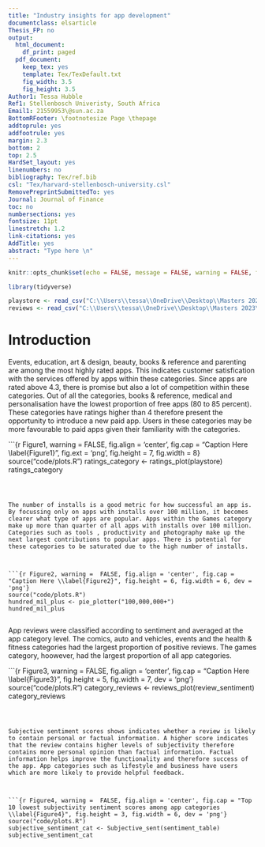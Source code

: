 ```yaml
---
title: "Industry insights for app development"
documentclass: elsarticle
Thesis_FP: no
output:
  html_document:
    df_print: paged
  pdf_document:
    keep_tex: yes
    template: Tex/TexDefault.txt
    fig_width: 3.5
    fig_height: 3.5
Author1: Tessa Hubble
Ref1: Stellenbosch Univeristy, South Africa
Email1: 21559953\@sun.ac.za
BottomRFooter: \footnotesize Page \thepage
addtoprule: yes
addfootrule: yes
margin: 2.3
bottom: 2
top: 2.5
HardSet_layout: yes
linenumbers: no
bibliography: Tex/ref.bib
csl: "Tex/harvard-stellenbosch-university.csl"
RemovePreprintSubmittedTo: yes
Journal: Journal of Finance
toc: no
numbersections: yes
fontsize: 11pt
linestretch: 1.2
link-citations: yes
AddTitle: yes
abstract: "Type here \n"
---
```


<!-- First: Set your default preferences for chunk options: -->

<!-- If you want a chunk's code to be printed, set echo = TRUE. message = FALSE stops R printing ugly package loading details in your final paper too. I also suggest setting warning = FALSE and checking for warnings in R, else you might find ugly warnings in your paper. -->

```r
knitr::opts_chunk$set(echo = FALSE, message = FALSE, warning = FALSE, fig.width = 6, fig.height = 5, fig.pos="H", fig.pos = 'H')

library(tidyverse)

playstore <- read_csv("C:\\Users\\tessa\\OneDrive\\Desktop\\Masters 2023\\Data science\\Exam\\21559953\\Question_5\\data\\googleplaystore.csv")
reviews <- read_csv("C:\\Users\\tessa\\OneDrive\\Desktop\\Masters 2023\\Data science\\Exam\\21559953\\Question_5\\data\\googleplaystore_user_reviews.csv")


```


<!-- ############################## -->
<!-- # Start Writing here: -->
<!-- ############################## -->

# Introduction \label{Introduction}

Events, education, art & design, beauty, books & reference and parenting are among the most highly rated apps. This indicates customer satisfication with the services offered by apps within these categories. Since apps are rated above 4.3, there is promise but also a lot of competition within these categories. Out of all the categories, books & reference, medical and personalisation have the lowest proportion of free apps (80 to 85 percent). These categories have ratings higher than 4 therefore present the opportunity to introduce a new paid app. Users in these categories may be more favourable to paid apps given their familiarity with the categories. 



```{r Figure1,  warning =  FALSE, fig.align = 'center', fig.cap = "Caption Here \\label{Figure1}", fig.ext = 'png', fig.height = 7, fig.width = 8}
source("code/plots.R")
ratings_category <- ratings_plot(playstore)
ratings_category

```



The number of installs is a good metric for how successful an app is. By focussing only on apps with installs over 100 million, it becomes clearer what type of apps are popular. Apps within the Games category make up more than quarter of all apps with installs over 100 million. Categories such as tools , productivity and photography make up the next largest contributions to popular apps. There is potential for these categories to be saturated due to the high number of installs. 



```{r Figure2, warning =  FALSE, fig.align = 'center', fig.cap = "Caption Here \\label{Figure2}", fig.height = 6, fig.width = 6, dev = 'png'}
source("code/plots.R")
hundred_mil_plus <- pie_plotter("100,000,000+")
hundred_mil_plus
    

```



App reviews were classified according to sentiment and averaged at the app category level. The comics, auto and vehicles, events and the health & fitness categories had the largest proportion of positive reviews. The games category, hoowever, had the largest proportion of all app categories. 



```{r Figure3, warning =  FALSE, fig.align = 'center', fig.cap = "Caption Here \\label{Figure3}", fig.height = 5, fig.width = 7, dev = 'png'}
source("code/plots.R")
category_reviews <- reviews_plot(review_sentiment)
category_reviews

 
```



Subjective sentiment scores shows indicates whether a review is likely to contain personal or factual information. A higher score indicates that the review contains higher levels of subjectivity therefore contains more personal opinion than factual information. Factual information helps improve the functionality and therefore success of the app. App categories such as lifestyle and business have users which are more likely to provide helpful feedback. 



```{r Figure4, warning =  FALSE, fig.align = 'center', fig.cap = "Top 10 lowest subjectivity sentiment scores among app categories \\label{Figure4}", fig.height = 3, fig.width = 6, dev = 'png'}
source("code/plots.R")
subjective_sentiment_cat <- Subjective_sent(sentiment_table)
subjective_sentiment_cat

 
```
